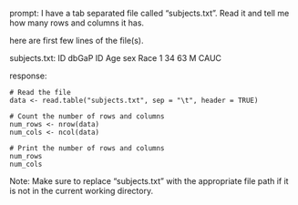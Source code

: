 prompt:
I have a tab separated file called "subjects.txt". Read it and tell me how many rows and columns it has. 

here are first few lines of the file(s).

subjects.txt:
ID	dbGaP ID	Age	sex	Race
1	34	63	M	CAUC


response:
```
# Read the file
data <- read.table("subjects.txt", sep = "\t", header = TRUE)

# Count the number of rows and columns
num_rows <- nrow(data)
num_cols <- ncol(data)

# Print the number of rows and columns
num_rows
num_cols
```
Note: Make sure to replace "subjects.txt" with the appropriate file path if it is not in the current working directory.
